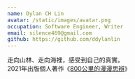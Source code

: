 ```yaml
---
name: Dylan CH Lin
avatar: /static/images/avatar.png
occupation: Software Engineer, Writer
email: silence469@gmail.com
github: https://github.com/ddylanlin
---
```


走向山林、走向海裡，感受到自己的真實。  
2021年出版個人著作《[800公里的漫漫思辨](https://www.books.com.tw/products/0010880847?sloc=main)》
